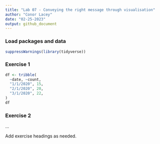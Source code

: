 ```yaml
---
title: "Lab 07 - Conveying the right message through visualisation"
author: "Conor Lacey"
date: "02-25-2023"
output: github_document
---
```


### Load packages and data

```r
suppressWarnings(library(tidyverse)) 
```

### Exercise 1
```r
df <- tribble(
  ~date, ~count,
  "1/1/2020", 15,
  "2/1/2020", 20,
  "3/1/2020", 22,
)
df
```


### Exercise 2

...

Add exercise headings as needed.

